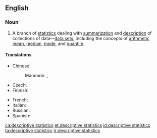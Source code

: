 ==English==
{{wikipedia}}

===Noun===
{{en-noun|-}}

# {{lb|en|statistics}} A branch of [[statistics]] dealing with [[summarization]] and [[description]] of collections of data—[[data set]]s, including the concepts of [[arithmetic mean]], [[median]], [[mode]], and [[quantile]].

====Translations====
{{trans-top|branch of statistics}}
* Chinese:
*: Mandarin: {{t|cmn|描述統計學}}, {{t|cmn|描述统计学|tr=miáoshù tǒngjìxué}}
* Czech: {{t|cs|popisná statistika|f}}
* Finnish: {{t|fi|[[deskriptiivinen]] [[tilastotiede]]}}
{{trans-mid}}
* French: {{t-needed|fr}}
* Italian: {{t+|it|statistica descrittiva|f}}
* Russian: {{t|ru|описа́тельная стати́стика|f|sc=Cyrl}}
* Spanish: {{t-needed|es}}
{{trans-bottom}}

[[ca:descriptive statistics]]
[[et:descriptive statistics]]
[[id:descriptive statistics]]
[[ta:descriptive statistics]]
[[tr:descriptive statistics]]